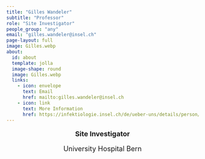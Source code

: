 ```yaml
---
title: "Gilles Wandeler"
subtitle: "Professor"
role: "Site Investigator"
people_group: "any"
email: "gilles.wandeler@insel.ch"
page-layout: full
image: Gilles.webp
about: 
  id: about
  template: jolla
  image-shape: round
  image: Gilles.webp
  links:
    - icon: envelope
      text: Email
      href: mailto:gilles.wandeler@insel.ch 
    - icon: link
      text: More Information
      href: https://infektiologie.insel.ch/de/ueber-uns/details/person/detail/gilles-wandeler
---
```


<div style="text-align: center;">
  <p style="font-size: 18px; font-weight: bold;">Site Investigator</p>
  <p style="font-size: 18px; ">University Hospital Bern</p>
</div>

